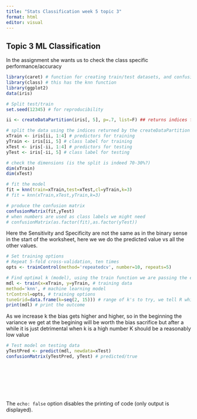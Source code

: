 ```yaml
---
title: "Stats Classification week 5 topic 3"
format: html
editor: visual
---
```


## Topic 3 ML Classification

In the assignment she wants us to check the class specific performance/accuracy


```r
library(caret) # function for creating train/test datasets, and confusion matrices
library(class) # this has the knn function
library(ggplot2)
data(iris)
```


```r

# Split test/train
set.seed(12345) # for reproducibility

ii <- createDataPartition(iris[, 5], p=.7, list=F) ## returns indices for train data

# split the data using the indices returned by the createDataPartition function
xTrain <- iris[ii, 1:4] # predictors for training
yTrain <- iris[ii, 5] # class label for training
xTest <- iris[-ii, 1:4] # predictors for testing
yTest <- iris[-ii, 5] # class label for testing

# check the dimensions (is the split is indeed 70-30%?)
dim(xTrain)
dim(xTest)

```

```r

# fit the model
fit = knn(train=xTrain,test=xTest,cl=yTrain,k=3)
# fit = knn(xTrain,xTest,yTrain,k=3)

# produce the confusion matrix
confusionMatrix(fit,yTest)
# when numbers are used as class labels we might need
# confusionMatrix(as.factor(fit),as.factor(yTest))


```
Here the Sensitivity and Specificity are not the same as in the binary sense in the start of the worksheet, here we we do the predicted value vs all the other values.


```r

# Set training options
# Repeat 5-fold cross-validation, ten times
opts <- trainControl(method='repeatedcv', number=10, repeats=5)

# Find optimal k (model), using the train function we are passing the entire training set and specify the method
mdl <- train(x=xTrain, y=yTrain, # training data
method='knn', # machine learning model
trControl=opts, # training options
tuneGrid=data.frame(k=seq(2, 15))) # range of k's to try, we tell R which Ks it should consider
print(mdl) # print the outcome

```
As we increase k the bias gets higher and higher, so in the beginning the variance we get at the begining will be worth the bias sacrifice but after a while it is just detrimental when k is a high number
K should be a reasonably low value


```r

# Test model on testing data
yTestPred <- predict(mdl, newdata=xTest)
confusionMatrix(yTestPred, yTest) # predicted/true

```

```r



```

```r



```

```r



```

```r



```

```r



```

```r



```

```r

```

The `echo: false` option disables the printing of code (only output is
displayed).
